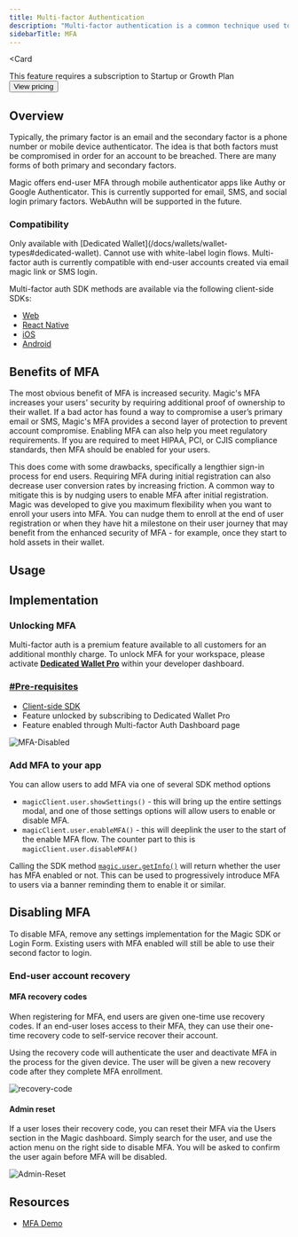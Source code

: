 ```yaml
---
title: Multi-factor Authentication
description: "Multi-factor authentication is a common technique used to add an additional layer of security to an account. This means a secondary factor is validated along with the existing primary factor in order to login to an account."
sidebarTitle: MFA
---
```



<Card

>
This feature requires a subscription to Startup or Growth Plan
<br/>
<Button href="https://magic.link/pricing#features">
View pricing
</Button>
</Card>

## Overview

 Typically, the primary factor is an email and the secondary factor is a phone number or mobile device authenticator. The idea is that both factors must be compromised in order for an account to be breached. There are many forms of both primary and secondary factors.

Magic offers end-user MFA through mobile authenticator apps like Authy or Google Authenticator. This is currently supported for email, SMS, and social login primary factors. WebAuthn will be supported in the future.

### Compatibility


<Note>
Only available with [Dedicated Wallet](/docs/wallets/wallet-types#dedicated-wallet). Cannot use with white-label login flows.
</Note>
Multi-factor auth is currently compatible with end-user accounts created via email magic link or SMS login.

Multi-factor auth SDK methods are available via the following client-side SDKs:

* [Web](/docs/api/client-side-sdks/web)
* [React Native](/docs/api/client-side-sdks/react-native)
* [iOS](/docs/api/client-side-sdks/ios)
* [Android](/docs/api/client-side-sdks/android)

## Benefits of MFA

The most obvious benefit of MFA is increased security. Magic's MFA increases your users' security by requiring additional proof of ownership to their wallet. If a bad actor has found a way to compromise a user’s primary email or SMS, Magic's MFA provides a second layer of protection to prevent account compromise. Enabling MFA can also help you meet regulatory requirements. If you are required to meet HIPAA, PCI, or CJIS compliance standards, then MFA should be enabled for your users.

This does come with some drawbacks, specifically a lengthier sign-in process for end users. Requiring MFA during initial registration can also decrease user conversion rates by increasing friction. A common way to mitigate this is by nudging users to enable MFA after initial registration. Magic was developed to give you maximum flexibility when you want to enroll your users into MFA. You can nudge them to enroll at the end of user registration or when they have hit a milestone on their user journey that may benefit from the enhanced security of MFA - for example, once they start to hold assets in their wallet.

## Usage

## Implementation

### Unlocking MFA

Multi-factor auth is a premium feature available to all customers for an additional monthly charge. To unlock MFA for your workspace, please activate [**Dedicated Wallet Pro**](https://dashboard.magic.link/signup?ma_premium_bundle=true) within your developer dashboard.

### [#Pre-requisites](#pre-requisites)

* [Client-side SDK](/docs/api/client-side-sdks/web#installation)
* Feature unlocked by subscribing to Dedicated Wallet Pro
* Feature enabled through Multi-factor Auth Dashboard page

<Frame>
  <img src="/images/MFA-Disabled.webp" alt="MFA-Disabled"/>
</Frame>


### Add MFA to your app

You can allow users to add MFA via one of several SDK method options

* `magicClient.user.showSettings()` \- this will bring up the entire settings modal, and one of those settings options will allow users to enable or disable MFA.
* `magicClient.user.enableMFA()` \- this will deeplink the user to the start of the enable MFA flow. The counter part to this is `magicClient.user.disableMFA()`

Calling the SDK method [`magic.user.getInfo()`](/docs/api/client-side-sdks/web#getinfo) will return whether the user has MFA enabled or not. This can be used to progressively introduce MFA to users via a banner reminding them to enable it or similar.

## Disabling MFA

To disable MFA, remove any settings implementation for the Magic SDK or Login Form. Existing users with MFA enabled will still be able to use their second factor to login.

### End-user account recovery
#### MFA recovery codes

When registering for MFA, end users are given one-time use recovery codes. If an end-user loses access to their MFA, they can use their one-time recovery code to self-service recover their account.

Using the recovery code will authenticate the user and deactivate MFA in the process for the given device. The user will be given a new recovery code after they complete MFA enrollment.

<Frame>
  <img src="/images/recovery-code.webp" alt="recovery-code"/>
</Frame>


#### Admin reset

If a user loses their recovery code, you can reset their MFA via the Users section in the Magic dashboard. Simply search for the user, and use the action menu on the right side to disable MFA. You will be asked to confirm the user again before MFA will be disabled.

<Frame>
  <img src="/images/Admin-Reset.webp" alt="Admin-Reset"/>
</Frame>


## Resources
* [MFA Demo](https://df5o3.csb.app/)

